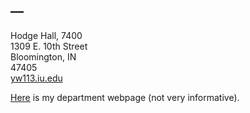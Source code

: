 ---
---

<link rel="stylesheet" href="style.css" type="text/css">

Hodge Hall, 7400<br>
1309 E. 10th Street<br>
Bloomington, IN<br>
47405<br>
[yw113.iu.edu](yw113.iu.edu)<br>

[Here](https://kelley.iu.edu/faculty-research/faculty-directory/profile.cshtml?id=YW113) is my department webpage (not very informative).